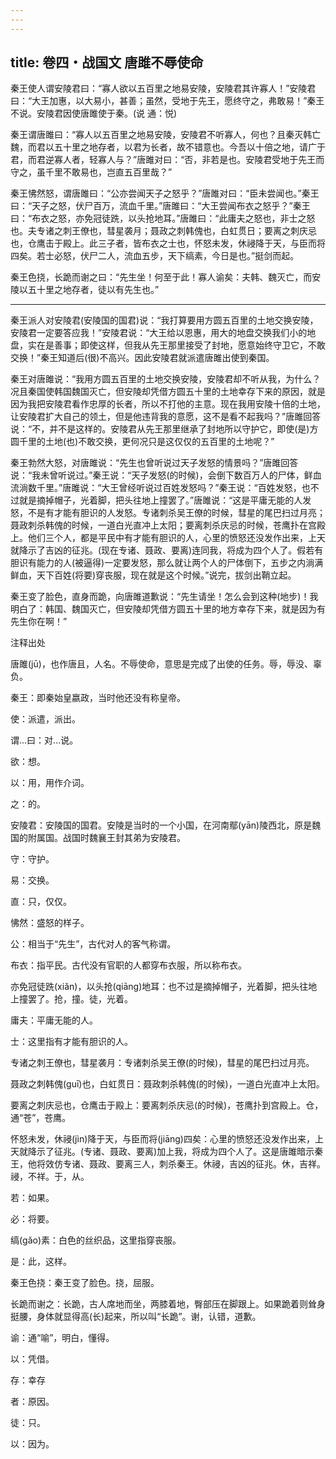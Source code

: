 ```yaml
---
---
---
```

title: 卷四・战国文 唐雎不辱使命
---

秦王使人谓安陵君曰：“寡人欲以五百里之地易安陵，安陵君其许寡人！”安陵君曰：“大王加惠，以大易小，甚善；虽然，受地于先王，愿终守之，弗敢易！”秦王不说。安陵君因使唐雎使于秦。(说 通：悦)

秦王谓唐雎曰：“寡人以五百里之地易安陵，安陵君不听寡人，何也？且秦灭韩亡魏，而君以五十里之地存者，以君为长者，故不错意也。今吾以十倍之地，请广于君，而君逆寡人者，轻寡人与？”唐雎对曰：“否，非若是也。安陵君受地于先王而守之，虽千里不敢易也，岂直五百里哉？”

秦王怫然怒，谓唐雎曰：“公亦尝闻天子之怒乎？”唐雎对曰：“臣未尝闻也。”秦王曰：“天子之怒，伏尸百万，流血千里。”唐雎曰：“大王尝闻布衣之怒乎？”秦王曰：“布衣之怒，亦免冠徒跣，以头抢地耳。”唐雎曰：“此庸夫之怒也，非士之怒也。夫专诸之刺王僚也，彗星袭月；聂政之刺韩傀也，白虹贯日；要离之刺庆忌也，仓鹰击于殿上。此三子者，皆布衣之士也，怀怒未发，休祲降于天，与臣而将四矣。若士必怒，伏尸二人，流血五步，天下缟素，今日是也。”挺剑而起。

秦王色挠，长跪而谢之曰：“先生坐！何至于此！寡人谕矣：夫韩、魏灭亡，而安陵以五十里之地存者，徒以有先生也。”

----------------

秦王派人对安陵君(安陵国的国君)说：“我打算要用方圆五百里的土地交换安陵，安陵君一定要答应我！”安陵君说：“大王给以恩惠，用大的地盘交换我们小的地盘，实在是善事；即使这样，但我从先王那里接受了封地，愿意始终守卫它，不敢交换！”秦王知道后(很)不高兴。因此安陵君就派遣唐雎出使到秦国。

秦王对唐雎说：“我用方圆五百里的土地交换安陵，安陵君却不听从我，为什么？况且秦国使韩国魏国灭亡，但安陵却凭借方圆五十里的土地幸存下来的原因，就是因为我把安陵君看作忠厚的长者，所以不打他的主意。现在我用安陵十倍的土地，让安陵君扩大自己的领土，但是他违背我的意愿，这不是看不起我吗？”唐雎回答说：“不，并不是这样的。安陵君从先王那里继承了封地所以守护它，即使(是)方圆千里的土地(也)不敢交换，更何况只是这仅仅的五百里的土地呢？”

秦王勃然大怒，对唐雎说：“先生也曾听说过天子发怒的情景吗？”唐雎回答说：“我未曾听说过。”秦王说：“天子发怒(的时候)，会倒下数百万人的尸体，鲜血流淌数千里。”唐雎说：“大王曾经听说过百姓发怒吗？”秦王说：“百姓发怒，也不过就是摘掉帽子，光着脚，把头往地上撞罢了。”唐雎说：“这是平庸无能的人发怒，不是有才能有胆识的人发怒。专诸刺杀吴王僚的时候，彗星的尾巴扫过月亮；聂政刺杀韩傀的时候，一道白光直冲上太阳；要离刺杀庆忌的时候，苍鹰扑在宫殿上。他们三个人，都是平民中有才能有胆识的人，心里的愤怒还没发作出来，上天就降示了吉凶的征兆。(现在专诸、聂政、要离)连同我，将成为四个人了。假若有胆识有能力的人(被逼得)一定要发怒，那么就让两个人的尸体倒下，五步之内淌满鲜血，天下百姓(将要)穿丧服，现在就是这个时候。”说完，拔剑出鞘立起。

秦王变了脸色，直身而跪，向唐雎道歉说：“先生请坐！怎么会到这种(地步)！我明白了：韩国、魏国灭亡，但安陵却凭借方圆五十里的地方幸存下来，就是因为有先生你在啊！”

注释出处

唐雎(jū)，也作唐且，人名。不辱使命，意思是完成了出使的任务。辱，辱没、辜负。

秦王：即秦始皇嬴政，当时他还没有称皇帝。

使：派遣，派出。

谓...曰：对...说。

欲：想。

以：用，用作介词。

之：的。

安陵君：安陵国的国君。安陵是当时的一个小国，在河南鄢(yān)陵西北，原是魏国的附属国。战国时魏襄王封其弟为安陵君。

守：守护。

易：交换。

直：只，仅仅。

怫然：盛怒的样子。

公：相当于“先生”，古代对人的客气称谓。

布衣：指平民。古代没有官职的人都穿布衣服，所以称布衣。

亦免冠徒跣(xiǎn)，以头抢(qiāng)地耳：也不过是摘掉帽子，光着脚，把头往地上撞罢了。抢，撞。徒，光着。

庸夫：平庸无能的人。

士：这里指有才能有胆识的人。

专诸之刺王僚也，彗星袭月：专诸刺杀吴王僚(的时候)，彗星的尾巴扫过月亮。

聂政之刺韩傀(guī)也，白虹贯日：聂政刺杀韩傀(的时候)，一道白光直冲上太阳。

要离之刺庆忌也，仓鹰击于殿上：要离刺杀庆忌(的时候)，苍鹰扑到宫殿上。仓，通“苍”，苍鹰。

怀怒未发，休祲(jìn)降于天，与臣而将(jiāng)四矣：心里的愤怒还没发作出来，上天就降示了征兆。(专诸、聂政、要离)加上我，将成为四个人了。这是唐雎暗示秦王，他将效仿专诸、聂政、要离三人，刺杀秦王。休祲，吉凶的征兆。休，吉祥。祲，不祥。于，从。

若：如果。

必：将要。

缟(gǎo)素：白色的丝织品，这里指穿丧服。

是：此，这样。

秦王色挠：秦王变了脸色。挠，屈服。

长跪而谢之：长跪，古人席地而坐，两膝着地，臀部压在脚跟上。如果跪着则耸身挺腰，身体就显得高(长)起来，所以叫“长跪”。谢，认错，道歉。

谕：通“喻”，明白，懂得。

以：凭借。

存：幸存

者：原因。

徒：只。

以：因为。

